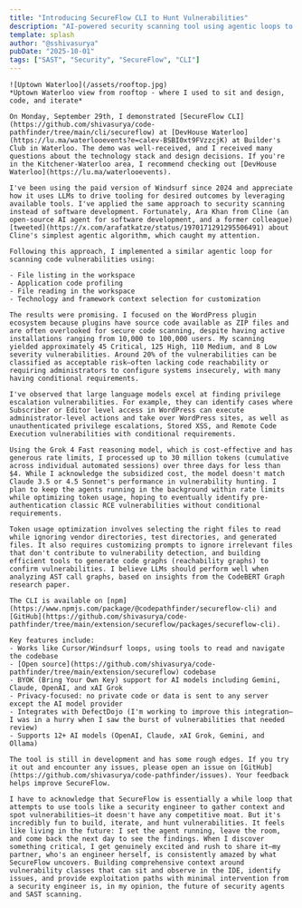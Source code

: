 ```yaml
---
title: "Introducing SecureFlow CLI to Hunt Vulnerabilities"
description: "AI-powered security scanning tool using agentic loops to hunt vulnerabilities - discovered 300+ issues in WordPress plugins with 12+ AI model support and DefectDojo integration."
template: splash
author: "@sshivasurya"
pubDate: "2025-10-01"
tags: ["SAST", "Security", "SecureFlow", "CLI"]
---
```



<CombinedLayout frontmatter={frontmatter}>

    ![Uptown Waterloo](/assets/rooftop.jpg)
    *Uptown Waterloo view from rooftop - where I used to sit and design, code, and iterate*

    On Monday, September 29th, I demonstrated [SecureFlow CLI](https://github.com/shivasurya/code-pathfinder/tree/main/cli/secureflow) at [DevHouse Waterloo](https://lu.ma/waterlooevents?e=calev-BSBI0xt9FVzzcjK) at Builder's Club in Waterloo. The demo was well-received, and I received many questions about the technology stack and design decisions. If you're in the Kitchener-Waterloo area, I recommend checking out [DevHouse Waterloo](https://lu.ma/waterlooevents).
    
    I've been using the paid version of Windsurf since 2024 and appreciate how it uses LLMs to drive tooling for desired outcomes by leveraging available tools. I've applied the same approach to security scanning instead of software development. Fortunately, Ara Khan from Cline (an open-source AI agent for software development, and a former colleague) [tweeted](https://x.com/arafatkatze/status/1970171291295506491) about Cline's simplest agentic algorithm, which caught my attention.
    
    Following this approach, I implemented a similar agentic loop for scanning code vulnerabilities using:

    - File listing in the workspace
    - Application code profiling
    - File reading in the workspace
    - Technology and framework context selection for customization 
    
    The results were promising. I focused on the WordPress plugin ecosystem because plugins have source code available as ZIP files and are often overlooked for secure code scanning, despite having active installations ranging from 10,000 to 100,000 users. My scanning yielded approximately 45 Critical, 125 High, 110 Medium, and 8 Low severity vulnerabilities. Around 20% of the vulnerabilities can be classified as acceptable risk—often lacking code reachability or requiring administrators to configure systems insecurely, with many having conditional requirements.
    
    I've observed that large language models excel at finding privilege escalation vulnerabilities. For example, they can identify cases where Subscriber or Editor level access in WordPress can execute administrator-level actions and take over WordPress sites, as well as unauthenticated privilege escalations, Stored XSS, and Remote Code Execution vulnerabilities with conditional requirements.
    
    Using the Grok 4 Fast reasoning model, which is cost-effective and has generous rate limits, I processed up to 30 million tokens (cumulative across individual automated sessions) over three days for less than $4. While I acknowledge the subsidized cost, the model doesn't match Claude 3.5 or 4.5 Sonnet's performance in vulnerability hunting. I plan to keep the agents running in the background within rate limits while optimizing token usage, hoping to eventually identify pre-authentication classic RCE vulnerabilities without conditional requirements.

    Token usage optimization involves selecting the right files to read while ignoring vendor directories, test directories, and generated files. It also requires customizing prompts to ignore irrelevant files that don't contribute to vulnerability detection, and building efficient tools to generate code graphs (reachability graphs) to confirm vulnerabilities. I believe LLMs should perform well when analyzing AST call graphs, based on insights from the CodeBERT Graph research paper.

    The CLI is available on [npm](https://www.npmjs.com/package/@codepathfinder/secureflow-cli) and [GitHub](https://github.com/shivasurya/code-pathfinder/tree/main/extension/secureflow/packages/secureflow-cli).
    
    Key features include:
    - Works like Cursor/Windsurf loops, using tools to read and navigate the codebase
    - [Open source](https://github.com/shivasurya/code-pathfinder/tree/main/extension/secureflow) codebase
    - BYOK (Bring Your Own Key) support for AI models including Gemini, Claude, OpenAI, and xAI Grok
    - Privacy-focused: no private code or data is sent to any server except the AI model provider
    - Integrates with DefectDojo (I'm working to improve this integration—I was in a hurry when I saw the burst of vulnerabilities that needed review)
    - Supports 12+ AI models (OpenAI, Claude, xAI Grok, Gemini, and Ollama)
    
    The tool is still in development and has some rough edges. If you try it out and encounter any issues, please open an issue on [GitHub](https://github.com/shivasurya/code-pathfinder/issues). Your feedback helps improve SecureFlow. 
    
    I have to acknowledge that SecureFlow is essentially a while loop that attempts to use tools like a security engineer to gather context and spot vulnerabilities—it doesn't have any competitive moat. But it's incredibly fun to build, iterate, and hunt vulnerabilities. It feels like living in the future: I set the agent running, leave the room, and come back the next day to see the findings. When I discover something critical, I get genuinely excited and rush to share it—my partner, who's an engineer herself, is consistently amazed by what SecureFlow uncovers. Building comprehensive context around vulnerability classes that can sit and observe in the IDE, identify issues, and provide exploitation paths with minimal intervention from a security engineer is, in my opinion, the future of security agents and SAST scanning.
</CombinedLayout>

